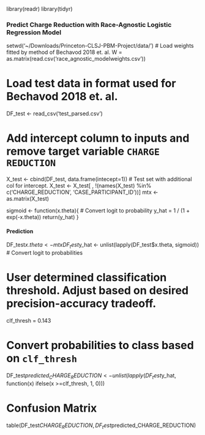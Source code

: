 library(readr)
library(tidyr)

### Predict Charge Reduction with Race-Agnostic Logistic Regression Model ####
setwd('~/Downloads/Princeton-CLSJ-PBM-Project/data/')
# Load weights fitted by method of Bechavod 2018 et. al.
W = as.matrix(read.csv('race_agnostic_modelweights.csv'))

# Load test data in format used for Bechavod 2018 et. al.
DF_test <- read_csv('test_parsed.csv')

# Add intercept column to inputs and remove target variable `CHARGE REDUCTION`
X_test <- cbind(DF_test, data.frame(intecept=1)) # Test set with additional col for intercept.
X_test <- X_test[ , !(names(X_test) %in% c('CHARGE_REDUCTION', 'CASE_PARTICIPANT_ID'))]
mtx <- as.matrix(X_test)


sigmoid <- function(x.theta){
  # Convert logit to probability
  y_hat = 1 / (1 + exp(-x.theta))
  return(y_hat)
}

#### Prediction ###
DF_test$x.theta <- mtx %*% as.matrix(W) # Matrix Multiple Input features with weight vector.
DF_test$y_hat <- unlist(lapply(DF_test$x.theta, sigmoid)) # Convert logit to probabilities

# User determined classification threshold. Adjust based on desired precision-accuracy tradeoff.
clf_thresh = 0.143

# Convert probabilities to class based on `clf_thresh`
DF_test$predicted_CHARGE_REDUCTION <- unlist(lapply(DF_test$y_hat, function(x) ifelse(x >=clf_thresh, 1, 0)))

# Confusion Matrix
table(DF_test$CHARGE_REDUCTION, DF_test$predicted_CHARGE_REDUCTION)
